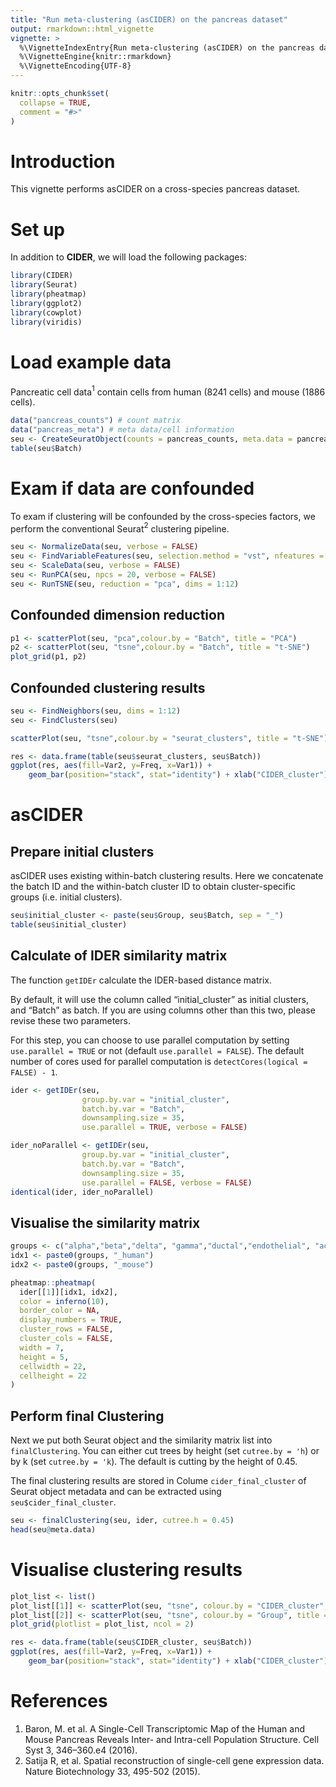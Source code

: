 ```yaml
---
title: "Run meta-clustering (asCIDER) on the pancreas dataset"
output: rmarkdown::html_vignette
vignette: >
  %\VignetteIndexEntry{Run meta-clustering (asCIDER) on the pancreas dataset}
  %\VignetteEngine{knitr::rmarkdown}
  %\VignetteEncoding{UTF-8}
---
```


```r
knitr::opts_chunk$set(
  collapse = TRUE,
  comment = "#>"
)
```

# Introduction

This vignette performs asCIDER on a cross-species pancreas dataset.

# Set up

In addition to **CIDER**, we will load the following packages:

```r
library(CIDER)
library(Seurat)
library(pheatmap)
library(ggplot2)
library(cowplot)
library(viridis)
```

# Load example data

Pancreatic cell data$^1$ contain cells from human (8241 cells) and mouse (1886 cells).

```r
data("pancreas_counts") # count matrix
data("pancreas_meta") # meta data/cell information
seu <- CreateSeuratObject(counts = pancreas_counts, meta.data = pancreas_meta)
table(seu$Batch)
```

# Exam if data are confounded

To exam if clustering will be confounded by the cross-species factors, we perform the conventional Seurat$^2$ clustering pipeline.

```r
seu <- NormalizeData(seu, verbose = FALSE)
seu <- FindVariableFeatures(seu, selection.method = "vst", nfeatures = 2000, verbose = FALSE)
seu <- ScaleData(seu, verbose = FALSE)
seu <- RunPCA(seu, npcs = 20, verbose = FALSE)
seu <- RunTSNE(seu, reduction = "pca", dims = 1:12)
```

## Confounded dimension reduction 

```r
p1 <- scatterPlot(seu, "pca",colour.by = "Batch", title = "PCA") 
p2 <- scatterPlot(seu, "tsne",colour.by = "Batch", title = "t-SNE") 
plot_grid(p1, p2)
```

## Confounded clustering results

```r
seu <- FindNeighbors(seu, dims = 1:12)
seu <- FindClusters(seu)

scatterPlot(seu, "tsne",colour.by = "seurat_clusters", title = "t-SNE") 
```

```r
res <- data.frame(table(seu$seurat_clusters, seu$Batch))
ggplot(res, aes(fill=Var2, y=Freq, x=Var1)) + 
    geom_bar(position="stack", stat="identity") + xlab("CIDER_cluster") + ylab("Proportions")
```


# asCIDER

## Prepare initial clusters

asCIDER uses existing within-batch clustering results. Here we concatenate the batch ID and the within-batch cluster ID to obtain cluster-specific groups (i.e. initial clusters).

```r
seu$initial_cluster <- paste(seu$Group, seu$Batch, sep = "_")
table(seu$initial_cluster)
```

## Calculate of IDER similarity matrix

The function `getIDEr` calculate the IDER-based distance matrix. 

By default, it will use the column called "initial_cluster" as initial clusters, and "Batch" as batch. If you are using columns other than this two, please revise these two parameters.

For this step, you can choose to use parallel computation by setting `use.parallel = TRUE` or not (default `use.parallel = FALSE`). The default number of cores used for parallel computation is `detectCores(logical = FALSE) - 1`.

```r
ider <- getIDEr(seu, 
                group.by.var = "initial_cluster",
                batch.by.var = "Batch",
                downsampling.size = 35, 
                use.parallel = TRUE, verbose = FALSE)
```

```r
ider_noParallel <- getIDEr(seu, 
                group.by.var = "initial_cluster",
                batch.by.var = "Batch",
                downsampling.size = 35, 
                use.parallel = FALSE, verbose = FALSE)
identical(ider, ider_noParallel)
```

## Visualise the similarity matrix

```r
groups <- c("alpha","beta","delta", "gamma","ductal","endothelial", "activated_stellate", "quiescent_stellate", "macrophage")
idx1 <- paste0(groups, "_human")
idx2 <- paste0(groups, "_mouse")

pheatmap::pheatmap(
  ider[[1]][idx1, idx2],
  color = inferno(10),
  border_color = NA,
  display_numbers = TRUE,
  cluster_rows = FALSE,
  cluster_cols = FALSE,
  width = 7,
  height = 5,
  cellwidth = 22,
  cellheight = 22
)
```


## Perform final Clustering

Next we put both Seurat object and the similarity matrix list into `finalClustering`. You can either cut trees by height (set `cutree.by = 'h`) or by k (set `cutree.by = 'k`). The default is cutting by the height of 0.45.

The final clustering results are stored in Colume `cider_final_cluster` of Seurat object metadata and can be extracted using `seu$cider_final_cluster`.

```r
seu <- finalClustering(seu, ider, cutree.h = 0.45)
head(seu@meta.data)
```

# Visualise clustering results

```r
plot_list <- list()
plot_list[[1]] <- scatterPlot(seu, "tsne", colour.by = "CIDER_cluster", title = "asCIDER clustering results") 
plot_list[[2]] <- scatterPlot(seu, "tsne", colour.by = "Group", title = "Ground truth of cell populations") 
plot_grid(plotlist = plot_list, ncol = 2)
```

```r
res <- data.frame(table(seu$CIDER_cluster, seu$Batch))
ggplot(res, aes(fill=Var2, y=Freq, x=Var1)) + 
    geom_bar(position="stack", stat="identity") + xlab("CIDER_cluster") + ylab("Proportions")
```


# References

1. Baron, M. et al. A Single-Cell Transcriptomic Map of the Human and Mouse Pancreas Reveals Inter- and Intra-cell Population Structure. Cell Syst 3, 346–360.e4 (2016).
2. Satija R, et al. Spatial reconstruction of single-cell gene expression data. Nature Biotechnology 33, 495-502 (2015). 
